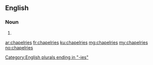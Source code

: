 ==English==

===Noun===
{{head|en|noun plural form}}

# {{plural of|chapelry|lang=en}}

[[Category:English plurals ending in "-ies"]]

[[ar:chapelries]]
[[fr:chapelries]]
[[ku:chapelries]]
[[mg:chapelries]]
[[my:chapelries]]
[[no:chapelries]]